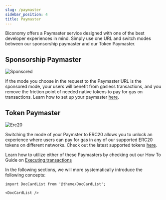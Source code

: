 ```yaml
---
slug: /paymaster
sidebar_position: 4
title: Paymaster
---
```


Biconomy offers a Paymaster service designed with one of the best developer experiences in mind. Simply use one URL and switch modes between our sponsorship paymaster and our Token Paymaster.

## Sponsorship Paymaster

![Sponsored](../images/overview/sponsored.png)

If the mode you choose in the request to the Paymaster URL is the sponsored mode, your users will benefit from gasless transactions, and you remove the friction point of needed native tokens to pay for gas on transactions. Learn how to set up your paymaster [here](/dashboard/paymaster).

## Token Paymaster

![Erc20](../images/overview/erc20gas.png)

Switching the mode of your Paymster to ERC20 allows you to unlock an experience where users can pay for gas in any of our supported ERC20 tokens on different networks. Check out the latest supported tokens [here](/paymaster/supportedNetworks).

Learn how to utilize either of these Paymasters by checking out our How To Guide on [Executing transactions](/category/executing-transactions)

In the following sections, we will more systematically introduce the following concepts:

```mdx-code-block
import DocCardList from '@theme/DocCardList';

<DocCardList />
```